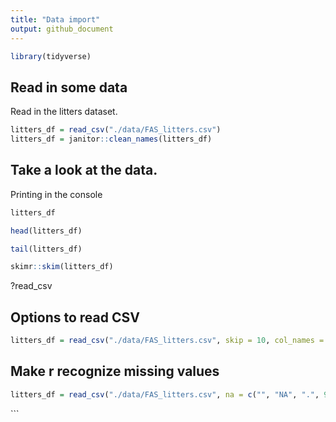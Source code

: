 ```yaml
---
title: "Data import"
output: github_document
---
```


```r
library(tidyverse)
```

## Read in some data

Read in the litters dataset. 

```r
litters_df = read_csv("./data/FAS_litters.csv")
litters_df = janitor::clean_names(litters_df)
```


## Take a look at the data. 

Printing in the console 

```r
litters_df
```

```r
head(litters_df)
```

```r
tail(litters_df)
```

```r
skimr::skim(litters_df)
```

?read_csv

## Options to read CSV

```r
litters_df = read_csv("./data/FAS_litters.csv", skip = 10, col_names = FALSE)
```

## Make r recognize missing values 

```r
litters_df = read_csv("./data/FAS_litters.csv", na = c("", "NA", ".", 999 ))
```
```



